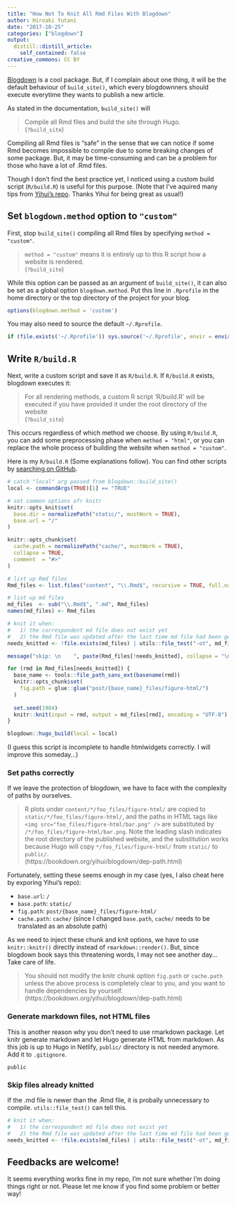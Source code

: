 ```yaml
---
title: "How Not To Knit All Rmd Files With Blogdown"
author: Hiroaki Yutani
date: "2017-10-25"
categories: ["blogdown"]
output:
  distill::distill_article:
    self_contained: false
creative_commons: CC BY
---
```


[Blogdown](https://bookdown.org/yihui/blogdown/) is a cool package. But, if I complain about one thing, it will be the default behaviour of `build_site()`, which every blogdownners should execute everytime they wants to publish a new article.

As stated in the documentation, `build_site()` will

> Compile all Rmd files and build the site through Hugo.  
(`?build_site`)

Compiling all Rmd files is "safe" in the sense that we can notice if some Rmd becomes impossible to compile due to some breaking changes of some package. But, it may be time-consuming and can be a problem for those who have a lot of .Rmd files.

Though I don't find the best practice yet, I noticed using a custom build script (`R/build.R`) is useful for this purpose. (Note that I've aquired many tips from [Yihui's repo](https://github.com/rbind/yihui). Thanks Yihui for being great as usual!)

## Set `blogdown.method` option to `"custom"`

First, stop `build_site()` compiling all Rmd files by specifying `method = "custom"`.

> `method = "custom"` means it is entirely up to this R script how a website is rendered.  
(`?build_site`)

While this option can be passed as an argument of `build_site()`, it can also be set as a global option `blogdown.method`.
Put this line in `.Rprofile` in the home directory or the top directory of the project for your blog.

```r
options(blogdown.method = 'custom')
```

You may also need to source the default `~/.Rprofile`.

```r
if (file.exists('~/.Rprofile')) sys.source('~/.Rprofile', envir = environment())
```

## Write `R/build.R`

Next, write a custom script and save it as `R/build.R`. If `R/build.R` exists, blogdown executes it:

> For all rendering methods, a custom R script ‘R/build.R’ will be executed if you have provided it under the root directory of the website  
(`?build_site`)

This occurs regardless of which method we choose. By using `R/build.R`, you can add some preprocessing phase when `method = "html"`, or you can replace the whole process of building the website when `method = "custom"`.

Here is my `R/build.R` (Some explanations follow). You can find other scripts by [searching on GitHub](https://github.com/search?utf8=%E2%9C%93&q=org%3Arbind+path%3AR+filename%3Abuild.R&type=).

```r
# catch "local" arg passed from blogdown::build_site()
local <- commandArgs(TRUE)[1] == "TRUE"

# set common options ofr knitr
knitr::opts_knit$set(
  base.dir = normalizePath("static/", mustWork = TRUE),
  base.url = "/"
)

knitr::opts_chunk$set(
  cache.path = normalizePath("cache/", mustWork = TRUE),
  collapse = TRUE,
  comment  = "#>"
)

# list up Rmd files
Rmd_files <- list.files("content", "\\.Rmd$", recursive = TRUE, full.names = TRUE)

# list up md files
md_files  <- sub("\\.Rmd$", ".md", Rmd_files)
names(md_files) <- Rmd_files

# knit it when:
#   1) the correspondent md file does not exist yet
#   2) the Rmd file was updated after the last time md file had been generated 
needs_knitted <- !file.exists(md_files) | utils::file_test("-ot", md_files, Rmd_files)

message("skip: \n    ", paste(Rmd_files[!needs_knitted], collapse = "\n    "))

for (rmd in Rmd_files[needs_knitted]) {
  base_name <- tools::file_path_sans_ext(basename(rmd))
  knitr::opts_chunk$set(
    fig.path = glue::glue("post/{base_name}_files/figure-html/")
  )
  
  set.seed(1984)
  knitr::knit(input = rmd, output = md_files[rmd], encoding = "UTF-8")
}

blogdown::hugo_build(local = local)
```

(I guess this script is incomplete to handle htmlwidgets correctly. I will improve this someday...)

### Set paths correctly

If we leave the protection of blogdown, we have to face with the complexity of paths by ourselves.

> R plots under `content/*/foo_files/figure-html/` are copied to `static/*/foo_files/figure-html/`, and the paths in HTML tags like `<img src="foo_files/figure-html/bar.png" />` are substituted by `/*/foo_files/figure-html/bar.png`. Note the leading slash indicates the root directory of the published website, and the substitution works because Hugo will copy `*/foo_files/figure-html/` from `static/` to `public/`.  
(https://bookdown.org/yihui/blogdown/dep-path.html)

Fortunately, setting these seems enough in my case (yes, I also cheat here by exporing Yihui's repo):

* `base.url`: `/`
* `base.path`: `static/`
* `fig.path`: `post/{base_name}_files/figure-html/`
* `cache.path`: `cache/` (since I changed `base.path`, `cache/` needs to be translated as an absolute path)

As we need to inject these chunk and knit options, we have to use `knitr::knitr()` directly instead of `rmarkdown::render()`.
But, since blogdown book says this threatening words, I may not see another day... Take care of life.

> You should not modify the knitr chunk option `fig.path` or `cache.path` unless the above process is completely clear to you, and you want to handle dependencies by yourself.  
(https://bookdown.org/yihui/blogdown/dep-path.html)

### Generate markdown files, not HTML files

This is another reason why you don't need to use rmarkdown package. Let knitr generate markdown and let Hugo generate HTML from markdown.
As this job is up to Hugo in Netlify, `public/` directory is not needed anymore. Add it to `.gitignore`.

```
public
```

### Skip files already knitted

If the .md file is newer than the .Rmd file, it is probally unnecessary to compile. `utils::file_test()` can tell this.

```r
# knit it when:
#   1) the correspondent md file does not exist yet
#   2) the Rmd file was updated after the last time md file had been generated 
needs_knitted <- !file.exists(md_files) | utils::file_test("-ot", md_files, Rmd_files)
```

## Feedbacks are welcome!

It seems everything works fine in my repo, I'm not sure whether I'm doing things right or not. Please let me know if you find some problem or better way!
